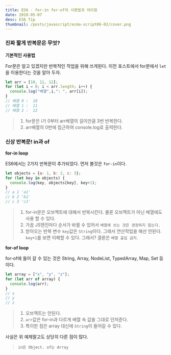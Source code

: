 ```yaml
---
title: ES6 - for-in for-of의 사용법과 차이점
date: 2018-05-07
desc: ES6 Tip
thumbnail: /posts/javascript/ecma-script06-02/cover.png
---
```


### 진짜 짧게 반복문은 무엇?

**기본적인 사용법**

For문은 알고 있겠지만 반복적인 작업을 위해 쓰게된다. 이전 포스트에서 for문에서 `let`을 이용한다는 것을 알아 두자.

~~~javascript
let arr = [10, 11, 12];
for (let i = 0; i < arr.length; i++) {
  console.log("배열",i,": ", arr[i]);
}
// 배열 0 :  10
// 배열 1 :  11
// 배열 2 :  12
~~~
>1. for문은 i가 0부터 arr배열의 길이만큼 3번 반복한다.
>2. arr배열의 0번에 접근하여 console.log로 출력한다.


### 신상 반복문! in과 of

**for-in loop**

ES6에서는 2가지 반복문이 추가되었다. 먼저 볼것은 `for-in`이다.

~~~javascript
let objects = {a: 1, b: 2, c: 3};
for (let key in objects) {
  console.log(key, objects[key], key+1);
}
// a 1 'a1'
// b 2 'b1'
// c 3 'c1'
~~~
>1. for-in문은 오브젝트에 대해서 반복시킨다. 물론 오브젝트가 아닌 배열에도 사용 할 수 있다.
>2. 가끔 JS엔진마다 순서가 바뀔 수 있어서 `배열에 쓰는 것은 권장하지 않는다.`
>3. 받아오는 반복 변수 `key`값은 `String`이다. 그래서 연산작업을 해선 안된다.
>`key+1`를 보면 이해할 수 있다. 그래서? 결론은 `배열 출입 금지`.

**for-of loop**

for-of에 들어 갈 수 있는 것은 String, Array, NodeList, TypedArray, Map, Set 등이다.

~~~javascript
let array = ["x", "y", "z"];
for (let arr of array) {
  console.log(arr);
}
// x
// y
// z
~~~

>1. 오브젝트는 안된다.
>2. `arr`값은 for-in과 다르게 배열 속 값을 그대로 던저준다.
>3. 특이한 점은 array 대신에 `String`이 들어갈 수 있다.

사실은 위 예제말고도 상당히 다른 점이 많다.

>`in은 Object. of는 Array`